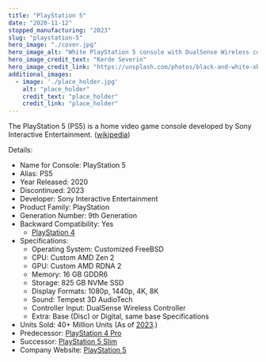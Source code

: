 ```yaml
---
title: "PlayStation 5"
date: "2020-11-12"
stopped_manufacturing: "2023"
slug: "playstation-5"
hero_image: "./cover.jpg"
hero_image_alt: "White PlayStation 5 console with DualSense Wireless controller on top"
hero_image_credit_text: "Kerde Severin"
hero_image_credit_link: "https://unsplash.com/photos/black-and-white-xbox-one-game-controller-NVD_32BBZFE"
additional_images:
  - image: './place_holder.jpg'
    alt: "place_holder"
    credit_text: "place_holder"
    credit_link: "place_holder"
---
```


The PlayStation 5 (PS5) is a home video game console developed by Sony Interactive Entertainment. ([wikipedia](https://en.wikipedia.org/wiki/PlayStation_5))

Details:
- Name for Console: PlayStation 5
- Alias: PS5
- Year Released: 2020
- Discontinued: 2023
- Developer: Sony Interactive Entertainment
- Product Family: PlayStation
- Generation Number: 9th Generation
- Backward Compatibility: Yes
    - [PlayStation 4](../)
- Specifications:
    - Operating System: Customized FreeBSD
    - CPU: Custom AMD Zen 2
    - GPU: Custom AMD RDNA 2
    - Memory: 16 GB GDDR6
    - Storage: 825 GB NVMe SSD
    - Display Formats: 1080p, 1440p, 4K, 8K
    - Sound: Tempest 3D AudioTech
    - Controller Input: DualSense Wireless Controller
    - Extra: Base (Disc) or Digital, same base Specifications
- Units Sold: 40+ Million Units (As of [2023](https://www.gamesindustry.biz/playstation-5-sales-surpass-40m-worldwide).)
- Predecessor: [PlayStation 4 Pro](../)
- Successor: [PlayStation 5 Slim](../)
- Company Website: [PlayStation 5](https://www.playstation.com/ps5/)
